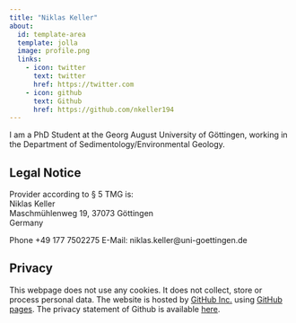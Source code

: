 ```yaml
---
title: "Niklas Keller"
about:
  id: template-area
  template: jolla
  image: profile.png
  links:
    - icon: twitter
      text: twitter
      href: https://twitter.com
    - icon: github
      text: Github
      href: https://github.com/nkeller194
---
```



:::{#template-area}

I am a PhD Student at the Georg August University of Göttingen, working in the Department of Sedimentology/Environmental Geology.

:::

## Legal Notice

Provider according to § 5 TMG is:  
Niklas Keller  
Maschmühlenweg 19,
37073 Göttingen  
Germany  

Phone +49 177 7502275 
E-Mail: niklas.keller@uni-goettingen.de

## Privacy

This webpage does not use any cookies. It does not collect, store or process personal data. The website is hosted by [GitHub Inc.](https://github.com/){target="_blank"} using [GitHub pages](https://docs.github.com/en/pages/getting-started-with-github-pages/about-github-pages){target="_blank"}. The privacy statement of Github is available [here](https://docs.github.com/en/site-policy/privacy-policies/github-privacy-statement){target="_blank"}. 
